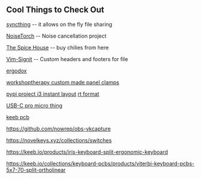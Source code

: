 == Cool Things to Check Out ==
[[https://syncthing.net/|syncthing]] -- it allows on the fly file sharing

[[https://github.com/lawl/NoiseTorch|NoiseTorch]] -- Noise cancellation project

[[https://www.thespicehouse.com/|The Spice House]] -- buy chilies from here

[[https://github.com/johannesthyssen/vim-signit|Vim-Signit]] -- Custom headers and footers for file

[[https://www.ergodox.io/|ergodox]]

[[https://www.workshoptherapy.com/custom-made-panel-clamps/|workshoptherapy custom made panel clamps]]

[[https://pypi.org/project/i3-instant-layout/|pypi project i3 instant layout]]
[[https://github.com/skywind3000/vim-rt-format|rt format]]

[[https://keeb.io/products/elite-c-low-profile-version-usb-c-pro-micro-replacement-atmega32u4|USB-C pro micro thing]]

[[https://rainkeebs.mx/product/trail-mix-kit/?v=7516fd43adaa|keeb pcb]]

https://github.com/nowrep/obs-vkcapture

https://novelkeys.xyz/collections/switches

https://keeb.io/products/iris-keyboard-split-ergonomic-keyboard

https://keeb.io/collections/keyboard-pcbs/products/viterbi-keyboard-pcbs-5x7-70-split-ortholinear
